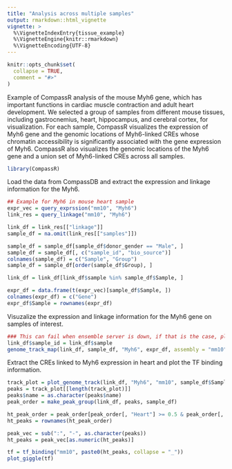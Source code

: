 ```yaml
---
title: "Analysis across multiple samples"
output: rmarkdown::html_vignette
vignette: >
  %\VignetteIndexEntry{tissue_example}
  %\VignetteEngine{knitr::rmarkdown}
  %\VignetteEncoding{UTF-8}
---
```


```r
knitr::opts_chunk$set(
  collapse = TRUE,
  comment = "#>"
)
```

Example of CompassR analysis of the mouse Myh6 gene, which has important functions in cardiac
muscle contraction and adult heart development. We selected a group of samples from different mouse tissues, including gastrocnemius, heart, hippocampus, and cerebral cortex, for visualization. For each sample, CompassR visualizes the expression of Myh6 gene and the genomic locations of Myh6-linked CREs whose chromatin accessibility is significantly associated with the gene expression of Myh6. CompassR also visualizes the genomic locations of the Myh6 gene and a union set of Myh6-linked CREs across all samples.

```r
library(CompassR)
```

Load the data from CompassDB and extract the expression and linkage information for the Myh6.
```r
## Example for Myh6 in mouse heart sample
expr_vec = query_exprssion("mm10", "Myh6")
link_res = query_linkage("mm10", "Myh6")

link_df = link_res[["linkage"]]
sample_df = na.omit(link_res[["samples"]])

sample_df = sample_df[sample_df$donor_gender == "Male", ]
sample_df = sample_df[, c("sample_id", "bio_source")]
colnames(sample_df) = c("Sample", "Group")
sample_df = sample_df[order(sample_df$Group), ]

link_df = link_df[link_df$sample %in% sample_df$Sample, ]

expr_df = data.frame(t(expr_vec)[sample_df$Sample, ])
colnames(expr_df) = c("Gene")
expr_df$Sample = rownames(expr_df)
```

Visuzalize the expression and linkage information for the Myh6 gene on samples of interest.
```r
### This can fail when ensemble server is down, if that is the case, please try it later
link_df$sample_id = link_df$sample
genome_track_map(link_df, sample_df, "Myh6", expr_df, assembly = "mm10", legend.position="left", t = -20, b = 20)
```

Extract the CREs linked to Myh6 expression in heart and plot the TF binding information.
```r
track_plot = plot_genome_track(link_df, "Myh6", "mm10", sample_df$Sample)
peaks = track_plot[[length(track_plot)]]
peaks$name = as.character(peaks$name)
peak_order = make_peak_group(link_df, peaks, sample_df)

ht_peak_order = peak_order[peak_order[, "Heart"] >= 0.5 & peak_order[, "Gastrocnemius"]<0.5 & peak_order[, "Layer of hippocampus"]<0.5 & peak_order[, "Left cerebral cortex"]<0.5, ]
ht_peaks = rownames(ht_peak_order)

peak_vec = sub(":", "-", as.character(peaks))
ht_peaks = peak_vec[as.numeric(ht_peaks)]

tf = tf_binding("mm10", paste0(ht_peaks, collapse = "_"))
plot_giggle(tf)
```

